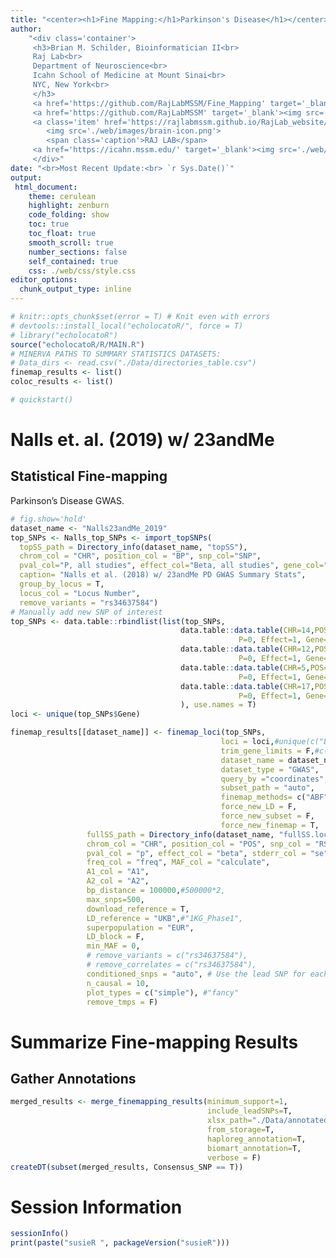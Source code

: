 ```yaml
---
title: "<center><h1>Fine Mapping:</h1>Parkinson's Disease</h1></center>" 
author: 
    "<div class='container'>
     <h3>Brian M. Schilder, Bioinformatician II<br>
     Raj Lab<br>
     Department of Neuroscience<br>
     Icahn School of Medicine at Mount Sinai<br>
     NYC, New York<br>
     </h3> 
     <a href='https://github.com/RajLabMSSM/Fine_Mapping' target='_blank'><img src='./echolocatoR/images/echo_logo_sm.png'></a> 
     <a href='https://github.com/RajLabMSSM' target='_blank'><img src='./web/images/github.png'></a> 
     <a class='item' href='https://rajlabmssm.github.io/RajLab_website/' target='_blank'>
        <img src='./web/images/brain-icon.png'>
        <span class='caption'>RAJ LAB</span>
     <a href='https://icahn.mssm.edu/' target='_blank'><img src='./web/images/sinai.png'></a>
     </div>"
date: "<br>Most Recent Update:<br> `r Sys.Date()`"
output:
 html_document:
    theme: cerulean
    highlight: zenburn
    code_folding: show
    toc: true
    toc_float: true
    smooth_scroll: true
    number_sections: false
    self_contained: true
    css: ./web/css/style.css
editor_options: 
  chunk_output_type: inline
--- 
```



```r
# knitr::opts_chunk$set(error = T) # Knit even with errors
# devtools::install_local("echolocatoR/", force = T)
# library("echolocatoR")
source("echolocatoR/R/MAIN.R")
# MINERVA PATHS TO SUMMARY STATISTICS DATASETS: 
# Data_dirs <- read.csv("./Data/directories_table.csv")
finemap_results <- list()
coloc_results <- list()

# quickstart()
```

  

# Nalls et. al. (2019) w/ 23andMe

## Statistical Fine-mapping {.tabset .tabset-fade .tabset-pills} 

Parkinson's Disease GWAS.  

```r
# fig.show='hold'
dataset_name <- "Nalls23andMe_2019"
top_SNPs <- Nalls_top_SNPs <- import_topSNPs(
  topSS_path = Directory_info(dataset_name, "topSS"),
  chrom_col = "CHR", position_col = "BP", snp_col="SNP",
  pval_col="P, all studies", effect_col="Beta, all studies", gene_col="Nearest Gene",
  caption= "Nalls et al. (2018) w/ 23andMe PD GWAS Summary Stats",
  group_by_locus = T, 
  locus_col = "Locus Number",
  remove_variants = "rs34637584")
# Manually add new SNP of interest 
top_SNPs <- data.table::rbindlist(list(top_SNPs, 
                                      data.table::data.table(CHR=14,POS=55360203, SNP="rs3783642", 
                                                   P=0, Effect=1, Gene="ATG14", Locus=NA ),
                                      data.table::data.table(CHR=12,POS=53797236, SNP="rs34656641",
                                                   P=0, Effect=1, Gene="SP1", Locus=NA ),
                                      data.table::data.table(CHR=5,POS=126181862, SNP="rs959573",
                                                   P=0, Effect=1, Gene="LMNB1", Locus=NA ),
                                      data.table::data.table(CHR=17,POS=40609405, SNP="rs9897702",
                                                   P=0, Effect=1, Gene="ATP6V0A1", Locus=NA )
                                      ), use.names = T)
loci <- unique(top_SNPs$Gene)

finemap_results[[dataset_name]] <- finemap_loci(top_SNPs,
                                               loci = loci,#unique(c("LRRK2", loci)), #
                                               trim_gene_limits = F,#c(T, rep(F,length(gene_list))),
                                               dataset_name = dataset_name,
                                               dataset_type = "GWAS",
                                               query_by ="coordinates",
                                               subset_path = "auto", 
                                               finemap_methods= c("ABF","SUSIE","POLYFUN_SUSIE","FINEMAP"),  
                                               force_new_LD = F,    
                                               force_new_subset = F,
                                               force_new_finemap = T, 
                 fullSS_path = Directory_info(dataset_name, "fullSS.local"),
                 chrom_col = "CHR", position_col = "POS", snp_col = "RSID",
                 pval_col = "p", effect_col = "beta", stderr_col = "se", 
                 freq_col = "freq", MAF_col = "calculate",
                 A1_col = "A1",
                 A2_col = "A2",
                 bp_distance = 100000,#500000*2,
                 max_snps=500,
                 download_reference = T, 
                 LD_reference = "UKB",#"1KG_Phase1",
                 superpopulation = "EUR", 
                 LD_block = F, 
                 min_MAF = 0,
                 # remove_variants = c("rs34637584"),
                 # remove_correlates = c("rs34637584"),
                 conditioned_snps = "auto", # Use the lead SNP for each gene  
                 n_causal = 10, 
                 plot_types = c("simple"), #"fancy" 
                 remove_tmps = F)
```

# Summarize Fine-mapping Results

## Gather Annotations

```r
merged_results <- merge_finemapping_results(minimum_support=1,
                                            include_leadSNPs=T,
                                            xlsx_path="./Data/annotated_finemapping_results.xlsx",
                                            from_storage=T,
                                            haploreg_annotation=T,
                                            biomart_annotation=T, 
                                            verbose = F)
createDT(subset(merged_results, Consensus_SNP == T))
```


# Session Information

```r
sessionInfo()
print(paste("susieR ", packageVersion("susieR")))
```


  

